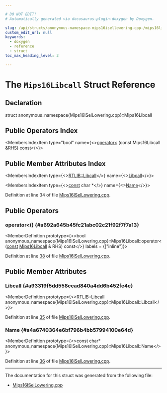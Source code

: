```yaml
---

# DO NOT EDIT!
# Automatically generated via docusaurus-plugin-doxygen by Doxygen.

slug: /api/structs/anonymous-namespace-mips16isellowering-cpp-/mips16libcall
custom_edit_url: null
keywords:
  - doxygen
  - reference
  - struct
toc_max_heading_level: 3

---
```





# The `Mips16Libcall` Struct Reference

<DoxygenPage pluginConfig={pluginConfig}>



## Declaration

<CodeBlock>struct anonymous_namespace{Mips16ISelLowering.cpp}::Mips16Libcall</CodeBlock>

## Public Operators Index

<MembersIndex>

<MembersIndexItem
  type="bool"
  name={<><a href="#a692a645b45fc21abc02c21f92f7f7a13">operator&lt;</a> (const Mips16Libcall &amp;RHS) const</>}>
</MembersIndexItem>

</MembersIndex>

## Public Member Attributes Index

<MembersIndex>

<MembersIndexItem
  type={<><a href="/docs/api/namespaces/llvm/rtlib/#a50a0bab21f1d14a86a1483ec283e4447">RTLIB::Libcall</a></>}
  name={<><a href="#a93319f5dd558cead840a4dd6b452fe4e">Libcall</a></>}>
</MembersIndexItem>

<MembersIndexItem
  type={<><a href="/docs/api/files/lib/lib/target/lib/target/aarch64/aarch64promoteconstant-cpp/#a90f8350fecae261c25be85d38b451bff">const</a> char &#42;</>}
  name={<><a href="#a4a6740364e6bf796b4bb57994100e64d">Name</a></>}>
</MembersIndexItem>

</MembersIndex>


Definition at line 34 of file <a href="/docs/api/files/lib/lib/target/lib/target/mips/mips16isellowering-cpp">Mips16ISelLowering.cpp</a>.

<SectionDefinition>

## Public Operators

### operator&lt;() {#a692a645b45fc21abc02c21f92f7f7a13}

<MemberDefinition
  prototype={<>bool anonymous&#95;namespace&#123;Mips16ISelLowering.cpp&#125;::Mips16Libcall::operator&lt; (<a href="/docs/api/files/lib/lib/target/lib/target/aarch64/aarch64promoteconstant-cpp/#a90f8350fecae261c25be85d38b451bff">const</a> <a href="/docs/api/structs/anonymous-namespace-mips16isellowering-cpp-/mips16libcall">Mips16Libcall</a> &amp; RHS) const</>}
  labels = {["inline"]}>

Definition at line <a href="/docs/api/files/lib/lib/target/lib/target/mips/mips16isellowering-cpp/#l00038">38</a> of file <a href="/docs/api/files/lib/lib/target/lib/target/mips/mips16isellowering-cpp">Mips16ISelLowering.cpp</a>.
</MemberDefinition>

</SectionDefinition>

<SectionDefinition>

## Public Member Attributes

### Libcall {#a93319f5dd558cead840a4dd6b452fe4e}

<MemberDefinition
  prototype={<>RTLIB::Libcall anonymous&#95;namespace&#123;Mips16ISelLowering.cpp&#125;::Mips16Libcall::Libcall</>}>

Definition at line <a href="/docs/api/files/lib/lib/target/lib/target/mips/mips16isellowering-cpp/#l00035">35</a> of file <a href="/docs/api/files/lib/lib/target/lib/target/mips/mips16isellowering-cpp">Mips16ISelLowering.cpp</a>.
</MemberDefinition>

### Name {#a4a6740364e6bf796b4bb57994100e64d}

<MemberDefinition
  prototype={<>const char&#42; anonymous&#95;namespace&#123;Mips16ISelLowering.cpp&#125;::Mips16Libcall::Name</>}>

Definition at line <a href="/docs/api/files/lib/lib/target/lib/target/mips/mips16isellowering-cpp/#l00036">36</a> of file <a href="/docs/api/files/lib/lib/target/lib/target/mips/mips16isellowering-cpp">Mips16ISelLowering.cpp</a>.
</MemberDefinition>

</SectionDefinition>

<hr/>

The documentation for this struct was generated from the following file:

<ul>
<li><a href="/docs/api/files/lib/lib/target/lib/target/mips/mips16isellowering-cpp">Mips16ISelLowering.cpp</a></li>
</ul>

</DoxygenPage>
